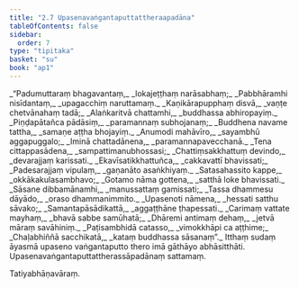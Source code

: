 ```yaml
---
title: "2.7 Upasenavaṅgantaputtattheraapadāna"
tableOfContents: false
sidebar:
  order: 7
type: "tipitaka"
basket: "su"
book: "ap1"
---
```



<DynamicBreadcrumb />

<Division number="86" book="ap1" bookNo="20" page="67">

<Paragraph number="793" type="verses" book="ap1">
_“Padumuttaraṃ bhagavantaṃ,_  
_lokajeṭṭhaṃ narāsabhaṃ;_  
_Pabbhāramhi nisīdantaṃ,_  
_upagacchiṃ naruttamaṃ._  

</Paragraph>

</Division>
<Division number="87" book="ap1" bookNo="20" page="68">

<Paragraph number="794" type="verses" book="ap1">
_Kaṇikārapupphaṃ disvā,_  
_vaṇṭe chetvānahaṃ tadā;_  
_Alaṅkaritvā chattamhi,_  
_buddhassa abhiropayiṃ._  

</Paragraph>

</Division>
<Division number="88" book="ap1" bookNo="20" page="68">

<Paragraph number="795" type="verses" book="ap1">
_Piṇḍapātañca pādāsiṃ,_  
_paramannaṃ subhojanaṃ;_  
_Buddhena navame tattha,_  
_samaṇe aṭṭha bhojayiṃ._  

</Paragraph>

</Division>
<Division number="89" book="ap1" bookNo="20" page="68">

<Paragraph number="796" type="verses" book="ap1">
_Anumodi mahāvīro,_  
_sayambhū aggapuggalo;_  
_Iminā chattadānena,_  
_paramannapavecchanā._  

</Paragraph>

</Division>
<Division number="90" book="ap1" bookNo="20" page="68">

<Paragraph number="797" type="verses" book="ap1">
_Tena cittappasādena,_  
_sampattimanubhossasi;_  
_Chattiṃsakkhattuṃ devindo,_  
_devarajjaṃ karissati._  

</Paragraph>

</Division>
<Division number="91" book="ap1" bookNo="20" page="68">

<Paragraph number="798" type="verses" book="ap1">
_Ekavīsatikkhattuñca,_  
_cakkavattī bhavissati;_  
_Padesarajjaṃ vipulaṃ,_  
_gaṇanāto asaṅkhiyaṃ._  

</Paragraph>

</Division>
<Division number="92" book="ap1" bookNo="20" page="68">

<Paragraph number="799" type="verses" book="ap1">
_Satasahassito kappe,_  
_okkākakulasambhavo;_  
_Gotamo nāma gottena,_  
_satthā loke bhavissati._  

</Paragraph>

</Division>
<Division number="93" book="ap1" bookNo="20" page="68">

<Paragraph number="800" type="verses" book="ap1">
_Sāsane dibbamānamhi,_  
_manussattaṃ gamissati;_  
_Tassa dhammesu dāyādo,_  
_oraso dhammanimmito._  

</Paragraph>

</Division>
<Division number="94" book="ap1" bookNo="20" page="68">

<Paragraph number="801" type="verses" book="ap1">
_Upasenoti nāmena,_  
_hessati satthu sāvako;_  
_Samantapāsādikattā,_  
_aggaṭṭhāne ṭhapessati._  

</Paragraph>

</Division>
<Division number="95" book="ap1" bookNo="20" page="68">

<Paragraph number="802" type="verses" book="ap1">
_Carimaṃ vattate mayhaṃ,_  
_bhavā sabbe samūhatā;_  
_Dhāremi antimaṃ dehaṃ,_  
_jetvā māraṃ savāhiniṃ._  

</Paragraph>

</Division>
<Division number="96" book="ap1" bookNo="20" page="68">

<Paragraph number="803" type="verses" book="ap1">
_Paṭisambhidā catasso,_  
_vimokkhāpi ca aṭṭhime;_  
_Chaḷabhiññā sacchikatā,_  
_kataṃ buddhassa sāsanaṃ”._  

</Paragraph>

<Paragraph number="804" book="ap1">
Itthaṃ sudaṃ āyasmā upaseno vaṅgantaputto thero imā gāthāyo abhāsitthāti.

</Paragraph>
</Division>

<Paragraph number="805" type="center" book="ap1">
Upasenavaṅgantaputtattherassāpadānaṃ sattamaṃ.

  
Tatiyabhāṇavāraṃ.
</Paragraph>
